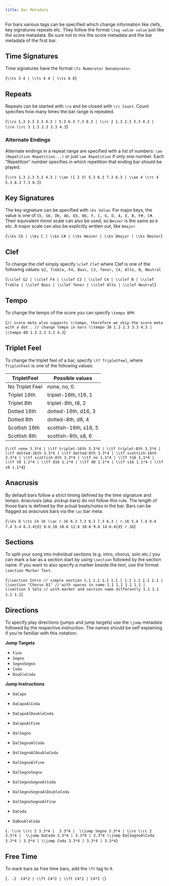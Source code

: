 ```yaml
---
title: Bar Metadata
---
```



For bars various tags can be specified which change information like
clefs, key signatures repeats etc. They follow the format
`\tag value value` just like the score metadata. Be sure not to
mix the score metadata and the bar metadata of the first bar.

## Time Signatures

Time signatures have the format `\ts Numerator Denominator`.

<AlphaTexSample>{`
\\ts 3 4 | \\ts 4 4 | \\ts 6 8
`}</AlphaTexSample>

## Repeats

Repeats can be started with `\ro` and
be closed with `\rc Count`. Count specifies how many times
the bar range is repeated.

<AlphaTexSample>{`
\\ro 1.3 2.3 3.3 4.3 | 5.3 6.3 7.3 8.3 | \\rc 2 1.3 2.3 3.3 4.3 |
\\ro \\rc 3 1.3 2.3 3.3 4.3
`}</AlphaTexSample>

### Alternate Endings

Alternate endings in a repeat range are specified with a list of numbers:
`\ae (Repetition Repetition...)` or just `\ae Repetition` if only one number.
Each "Repetition" number specifies in which repetition that ending bar should be played.

<AlphaTexSample>{`
\\ro 1.3 2.3 3.3 4.3 | \\ae (1 2 3) 5.3 6.3 7.3 8.3 | \\ae 4 \\rc 4 5.3 8.3 7.3 6.3
`}</AlphaTexSample>

## Key Signatures

The key signature can be specified with `\ks Value`.
For major keys, the value is one of `Cb, Gb, Db, Ab, Eb, Bb, F, C, G, D, A, E, B, F#, C#`.
Their equivalent minor scale can also be used, so `Bminor` is the same as `D` etc.
A major scale can also be explicitly written out, like `Dmajor`.

<AlphaTexSample>{`
\\ks Cb | \\ks C | \\ks C# |
\\ks Aminor | \\ks Dmajor | \\ks Bminor
`}</AlphaTexSample>

## Clef

To change the clef simply specify `\clef Clef` where Clef is one of the following
values: `G2, Treble, F4, Bass, C3, Tenor, C4, Alto, N, Neutral`

<AlphaTexSample>{`
\\clef G2 | \\clef F4 | \\clef C3 | \\clef C4 | \\clef N |
\\clef Treble | \\clef Bass | \\clef Tenor | \\clef Alto | \\clef Neutral
`}</AlphaTexSample>

## Tempo

To change the tempo of the score you can specify `\tempo BPM`.

<AlphaTexSample>{`
// score meta also supports \\tempo, therefore we skip the score meta with a dot
.
// change tempo in bars
\\tempo 30 1.3 2.3 3.3 4.3 |
\\tempo 80 1.3 2.3 3.3 4.3
`}</AlphaTexSample>

## Triplet Feel

To change the triplet feel of a bar, specify `\tf TripletFeel`, where `TripletFeel` is one of the following values:

| TripletFeel       | Possible values       |
|-------------------|-----------------------|
| No Triplet Feel   | none, no, 0           |
| Triplet 16th      | triplet-16th, t16, 1  |
| Triplet 8th       | triplet-8th, t8, 2    |
| Dotted 16th       | dotted-16th, d16, 3   |
| Dotted 8th        | dotted-8th, d8, 4     |
| Scottish 16th     | scottish-16th, s16, 5 |
| Scottish 8th      | scottish-8th, s8, 6   |

<AlphaTexSample>{`
\\tf none 3.3*4 |
\\tf triplet-16th 3.3*4 | \\tf triplet-8th 3.3*4 |
\\tf dotted-16th 3.3*4 | \\tf dotted-8th 3.3*4 |
\\tf scottish-16th 3.3*4 | \\tf scottish-8th 3.3*4 |
\\tf no 1.1*4 |
\\tf t16 1.1*4 | \\tf t8 1.1*4 |
\\tf d16 1.1*4 | \\tf d8 1.1*4 |
\\tf s16 1.1*4 | \\tf s8 1.1*4
`}</AlphaTexSample>

## Anacrusis

By default bars follow a strict timing defined by the time signature and tempo. Anacrusis (aka. pickup bars) do not follow this rule.
The length of those bars is defined by the actual beats/notes in the bar. Bars can be flagged as anacrusis bars via the `\ac` bar meta.

<AlphaTexSample>{`
\\ks D \\ts 24 16 \\ac r.16 6.3 7.3 9.3 7.3 6.3 | r.16 5.4 7.4 9.4 7.4 5.4 6.3.4{d} 9.6.16 10.6 12.6 10.6 9.6 14.6.4{d} r.16
`}</AlphaTexSample>

## Sections

To split your song into individual sections (e.g. intro, chorus, solo etc.)
you can mark a bar as a section start by using `\section` followed by the section name.
If you want to also specify a marker beside the text, use the format `\section Marker Text`.

<AlphaTexSample>{`
\\section Intro // simple section
1.1 1.1 1.1 1.1 | 1.1 1.1 1.1 1.1 |
\\section "Chorus 01" // with spaces in name
1.1 1.1 1.1 1.1 |
\\section S Solo // with marker and section name differently
1.1 1.1 1.1 1.1
`}</AlphaTexSample>

## Directions

To specify play directions (jumps and jump targets) use the `\jump` metadata followed by the respective instruction.
The names should be self explaining if you're familiar with this notation: 

**Jump Targets**

* `Fine`
* `Segno`
* `SegnoSegno`
* `Coda`
* `DoubleCoda`

**Jump Instructions**

* `DaCapo`
* `DaCapoAlCoda`
* `DaCapoAlDoubleCoda`
* `DaCapoAlFine`

* `DalSegno`
* `DalSegnoAlCoda`
* `DalSegnoAlDoubleCoda`
* `DalSegnoAlFine`

* `DalSegnoSegno`
* `DalSegnoSegnoAlCoda`
* `DalSegnoSegnoAlDoubleCoda`
* `DalSegnoSegnoAlFine`

* `DaCoda`
* `DaDoubleCoda`

<AlphaTexSample player="true">{`
.
\\ro \\rc 2 3.3*4 | 
3.3*4 | 
\\jump Segno 3.3*4 |
\\ro \\rc 2 3.3*4 | 
\\jump DaCoda 3.3*4 |
3.3*4 | 3.3*4
\\jump DalSegnoAlCoda 3.3*4 |
3.3*4 |
\\jump Coda 3.3*4 |
3.3*4 |
3.3*4
`}</AlphaTexSample>

## Free Time

To mark bars as free time bars, add the `\ft` tag to it. 

<AlphaTexSample player="true">{`
.
:2 
C4*2 |
\\ft C4*2 |
\\ft C4*2 |
C4*2 |
`}</AlphaTexSample>

